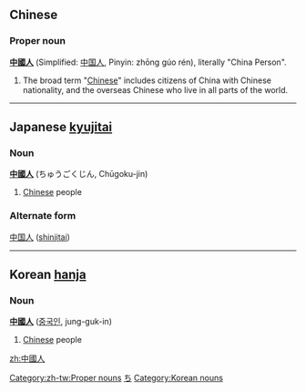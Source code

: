 ==Chinese==

===Proper noun===
'''[[中國]][[人]]''' (Simplified: [[中国人]], Pinyin: zhōng gúo rén), literally "China Person". 
# The broad term "[[Chinese]]" includes citizens of China with Chinese nationality, and the overseas Chinese who live in all parts of the world.
[[Category:zh-tw:Proper nouns]]
----
==Japanese [[kyujitai]]==
===Noun===
'''[[中國]][[人]]''' (ちゅうごくじん, Chūgoku-jin)
#[[Chinese]] people
===Alternate form===
[[中国人]] ([[shinjitai]])
[[Category:Japanese nouns|ち]]
----

==Korean [[hanja]]==
===Noun===
'''[[中國]][[人]]''' ([[중국인]], jung-guk-in)
#[[Chinese]] people
[[Category:Korean nouns]]

[[zh:中國人]]